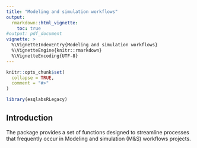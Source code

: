 ```yaml
---
title: "Modeling and simulation workflows"
output: 
  rmarkdown::html_vignette:
    toc: true
#output: pdf_document
vignette: >
  %\VignetteIndexEntry{Modeling and simulation workflows}
  %\VignetteEngine{knitr::rmarkdown}
  %\VignetteEncoding{UTF-8}
---
```


```r
knitr::opts_chunk$set(
  collapse = TRUE,
  comment = "#>"
)
```

```r
library(esqlabsRLegacy)
```

## Introduction

The package provides a set of functions designed to streamline processes that frequently occur in Modeling and simulation (M&S) workflows projects.
